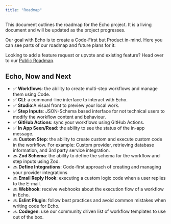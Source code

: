 ```yaml
---
title: "Roadmap"
---
```


This document outlines the roadmap for the Echo project. It is a living document and will be updated as the project progresses.

Our goal with Echo is to create a Code-First but Product in-mind. Here you can see parts of our roadmap and future plans for it:

Looking to add a feature request or upvote and existing feature? Head over to our [Public Roadmap](https://roadmap.novu.co).

## Echo, Now and Next
- ✅ **Workflows**: the ability to create multi-step workflows and manage them using Code.
- ✅ **CLI**: a command-line interface to interact with Echo.
- ✅ **Studio**:A visual front to preview your local work.
- ✅ **Step Inputs**: JSON-Schema based interface for not technical users to modify the workflow content and behaviour.
- ✅ **GitHub Actions**: sync your workflows using GitHub Actions.
- ✅ **In App Seen/Read**: the ability to see the status of the in-app message.
- 🔜 **Custom Step**: the ability to create custom and execute custom code in the workflow. For example: Custom provider, retrieving database information, and 3rd party service integration.
- 🔜 **Zod Schema**: the ability to define the schema for the workflow and step inputs using Zod.
- 🔜 **Define Integrations**: Code-first approach of creating and managing your provider integrations
- 🔜 **Email Reply Hook**: executing a custom logic code when a user replies to the E-mail.
- 🔜 **Webhook**: receive webhooks about the execution flow of a workflow in Echo.
- 🔜 **Eslint Plugin**: follow best practices and avoid common mistakes when writing code for Echo.
- 🔜 **Codegen**: use our community driven list of workflow templates to use out of the box.

